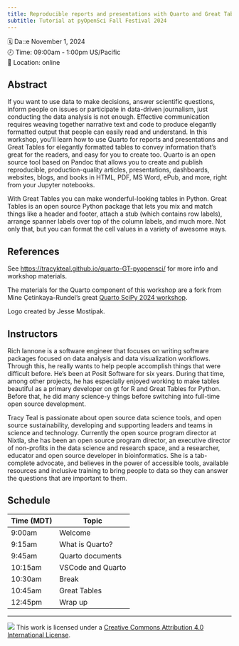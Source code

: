 ```yaml
---
title: Reproducible reports and presentations with Quarto and Great Tables
subtitle: Tutorial at pyOpenSci Fall Festival 2024
---
```


🗓️  Da::e November 1, 2024\
🕗 Time: 09:00am - 1:00pm US/Pacific\
🏨 Location: online

## Abstract

If you want to use data to make decisions, answer scientific questions, inform people on issues or participate in data-driven journalism, just conducting the data analysis is not enough. Effective communication requires weaving together narrative text and code to produce elegantly formatted output that people can easily read and understand. In this workshop, you’ll learn how to use Quarto for reports and presentations and Great Tables for elegantly formatted tables to convey information that’s great for the readers, and easy for you to create too. Quarto is an open source tool based on Pandoc that allows you to create and publish reproducible, production-quality articles, presentations, dashboards, websites, blogs, and books in HTML, PDF, MS Word, ePub, and more, right from your Jupyter notebooks.

With Great Tables you can make wonderful-looking tables in Python. Great Tables is an open source Python package that lets you mix and match things like a header and footer, attach a stub (which contains row labels), arrange spanner labels over top of the column labels, and much more. Not only that, but you can format the cell values in a variety of awesome ways.

## References

See [https://tracykteal.github.io/quarto-GT-pyopensci/](https://tracykteal.github.io/quarto-GT-pyopensci/) for more info and workshop materials.

The materials for the Quarto component of this workshop are a fork from Mine Çetinkaya-Rundel's great [Quarto SciPy 2024 workshop](https://bit.ly/quarto-scipy24).

Logo created by Jesse Mostipak. 

## Instructors

Rich Iannone is a software engineer that focuses on writing software packages focused on data analysis and data visualization workflows. Through this, he really wants to help people accomplish things that were difficult before. He’s been at Posit Software for six years. During that time, among other projects, he has especially enjoyed working to make tables beautiful as a primary developer on gt for R and Great Tables for Python. Before that, he did many science-y things before switching into full-time open source development. 

Tracy Teal is passionate about open source data science tools, and open source sustainability, developing and supporting leaders and teams in science and technology. Currently the open source program director at Nixtla, she has been an open source program director, an executive director of non-profits in the data science and research space, and a researcher, educator and open source developer in bioinformatics. She is a tab-complete advocate, and believes in the power of accessible tools, available resources and inclusive training to bring people to data so they can answer the questions that are important to them. 

## Schedule

| Time (MDT)    | Topic |
| -------- | ------- |
| 9:00am  | Welcome    |
| 9:15am | What is Quarto? |
| 9:45am    | Quarto documents |
| 10:15am    | VSCode and Quarto |
| 10:30am    | Break |
| 10:45am    | Great Tables |
| 12:45pm   | Wrap up | 
------------------------------------------------------------------------

![](https://i.creativecommons.org/l/by/4.0/88x31.png) This work is licensed under a [Creative Commons Attribution 4.0 International License](https://creativecommons.org/licenses/by/4.0/).
